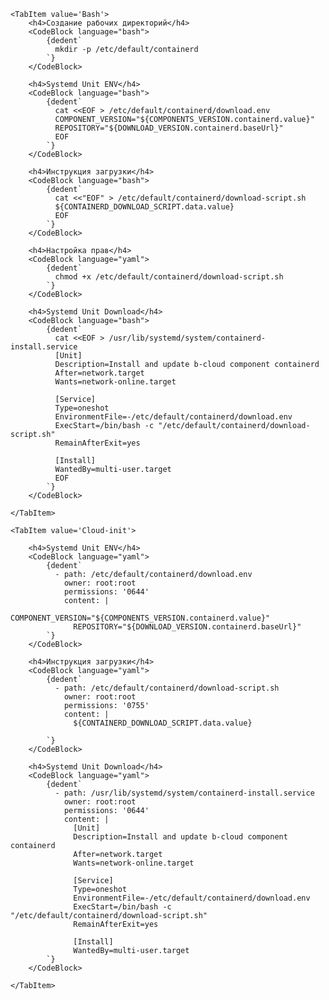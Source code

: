 


<Tabs groupId="install-type">

    <TabItem value='Bash'>
        <h4>Создание рабочих директорий</h4>
        <CodeBlock language="bash">
            {dedent`
              mkdir -p /etc/default/containerd
            `}
        </CodeBlock>

        <h4>Systemd Unit ENV</h4>
        <CodeBlock language="bash">
            {dedent`
              cat <<EOF > /etc/default/containerd/download.env
              COMPONENT_VERSION="${COMPONENTS_VERSION.containerd.value}"
              REPOSITORY="${DOWNLOAD_VERSION.containerd.baseUrl}"
              EOF
            `}
        </CodeBlock>

        <h4>Инструкция загрузки</h4>
        <CodeBlock language="bash">
            {dedent`
              cat <<"EOF" > /etc/default/containerd/download-script.sh
              ${CONTAINERD_DOWNLOAD_SCRIPT.data.value}
              EOF
            `}
        </CodeBlock>

        <h4>Настройка прав</h4>
        <CodeBlock language="yaml">
            {dedent`
              chmod +x /etc/default/containerd/download-script.sh
            `}
        </CodeBlock>

        <h4>Systemd Unit Download</h4>
        <CodeBlock language="bash">
            {dedent`
              cat <<EOF > /usr/lib/systemd/system/containerd-install.service
              [Unit]
              Description=Install and update b-cloud component containerd
              After=network.target
              Wants=network-online.target

              [Service]
              Type=oneshot
              EnvironmentFile=-/etc/default/containerd/download.env
              ExecStart=/bin/bash -c "/etc/default/containerd/download-script.sh"
              RemainAfterExit=yes

              [Install]
              WantedBy=multi-user.target
              EOF
            `}
        </CodeBlock>

    </TabItem>

    <TabItem value='Cloud-init'>

        <h4>Systemd Unit ENV</h4>
        <CodeBlock language="yaml">
            {dedent`
              - path: /etc/default/containerd/download.env
                owner: root:root
                permissions: '0644'
                content: |
                  COMPONENT_VERSION="${COMPONENTS_VERSION.containerd.value}"
                  REPOSITORY="${DOWNLOAD_VERSION.containerd.baseUrl}"
            `}
        </CodeBlock>

        <h4>Инструкция загрузки</h4>
        <CodeBlock language="yaml">
            {dedent`
              - path: /etc/default/containerd/download-script.sh
                owner: root:root
                permissions: '0755'
                content: |
                  ${CONTAINERD_DOWNLOAD_SCRIPT.data.value}

            `}
        </CodeBlock>

        <h4>Systemd Unit Download</h4>
        <CodeBlock language="yaml">
            {dedent`
              - path: /usr/lib/systemd/system/containerd-install.service
                owner: root:root
                permissions: '0644'
                content: |
                  [Unit]
                  Description=Install and update b-cloud component containerd
                  After=network.target
                  Wants=network-online.target

                  [Service]
                  Type=oneshot
                  EnvironmentFile=-/etc/default/containerd/download.env
                  ExecStart=/bin/bash -c "/etc/default/containerd/download-script.sh"
                  RemainAfterExit=yes

                  [Install]
                  WantedBy=multi-user.target
            `}
        </CodeBlock>

    </TabItem>

</Tabs>
